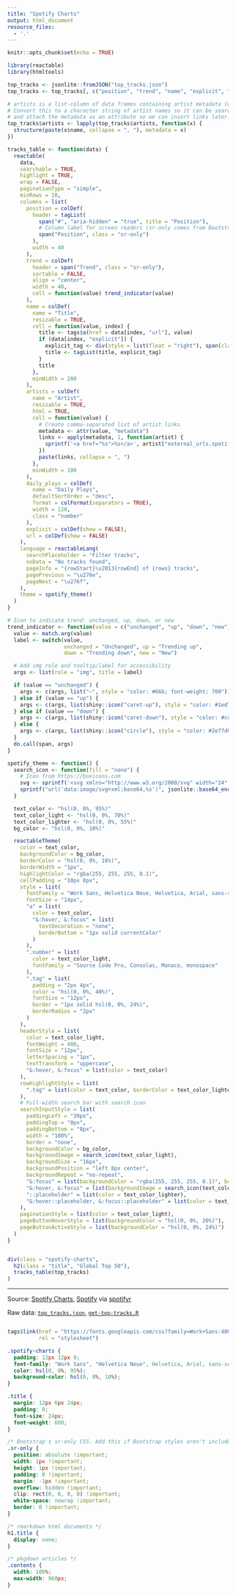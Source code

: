 ```yaml
---
title: "Spotify Charts"
output: html_document
resource_files:
  - '.'
---
```


```r
knitr::opts_chunk$set(echo = TRUE)
```


```r
library(reactable)
library(htmltools)

top_tracks <- jsonlite::fromJSON("top_tracks.json")
top_tracks <- top_tracks[, c("position", "trend", "name", "explicit", "artists", "daily_plays", "url")]

# artists is a list-column of data frames containing artist metadata (one artist per row).
# Convert this to a character string of artist names so it can be searched,
# and attach the metadata as an attribute so we can insert links later.
top_tracks$artists <- lapply(top_tracks$artists, function(x) {
  structure(paste(x$name, collapse = ", "), metadata = x)
})

tracks_table <- function(data) {
  reactable(
    data,
    searchable = TRUE,
    highlight = TRUE,
    wrap = FALSE,
    paginationType = "simple",
    minRows = 10,
    columns = list(
      position = colDef(
        header = tagList(
          span("#", "aria-hidden" = "true", title = "Position"),
          # Column label for screen readers (sr-only comes from Bootstrap)
          span("Position", class = "sr-only")
        ),
        width = 40
      ),
      trend = colDef(
        header = span("Trend", class = "sr-only"),
        sortable = FALSE,
        align = "center",
        width = 40,
        cell = function(value) trend_indicator(value)
      ),
      name = colDef(
        name = "Title",
        resizable = TRUE,
        cell = function(value, index) {
          title <- tags$a(href = data[index, "url"], value)
          if (data[index, "explicit"]) {
            explicit_tag <- div(style = list(float = "right"), span(class = "tag", "EXPLICIT"))
            title <- tagList(title, explicit_tag)
          }
          title
        },
        minWidth = 200
      ),
      artists = colDef(
        name = "Artist",
        resizable = TRUE,
        html = TRUE,
        cell = function(value) {
          # Create comma-separated list of artist links
          metadata <- attr(value, "metadata")
          links <- apply(metadata, 1, function(artist) {
            sprintf('<a href="%s">%s</a>', artist["external_urls.spotify"], artist["name"])
          })
          paste(links, collapse = ", ")
        },
        minWidth = 100
      ),
      daily_plays = colDef(
        name = "Daily Plays",
        defaultSortOrder = "desc",
        format = colFormat(separators = TRUE),
        width = 120,
        class = "number"
      ),
      explicit = colDef(show = FALSE),
      url = colDef(show = FALSE)
    ),
    language = reactableLang(
      searchPlaceholder = "Filter tracks",
      noData = "No tracks found",
      pageInfo = "{rowStart}\u2013{rowEnd} of {rows} tracks",
      pagePrevious = "\u276e",
      pageNext = "\u276f",
    ),
    theme = spotify_theme()
  )
}

# Icon to indicate trend: unchanged, up, down, or new
trend_indicator <- function(value = c("unchanged", "up", "down", "new")) {
  value <- match.arg(value)
  label <- switch(value,
                  unchanged = "Unchanged", up = "Trending up",
                  down = "Trending down", new = "New")

  # Add img role and tooltip/label for accessibility
  args <- list(role = "img", title = label)

  if (value == "unchanged") {
    args <- c(args, list("–", style = "color: #666; font-weight: 700"))
  } else if (value == "up") {
    args <- c(args, list(shiny::icon("caret-up"), style = "color: #1ed760"))
  } else if (value == "down") {
    args <- c(args, list(shiny::icon("caret-down"), style = "color: #cd1a2b"))
  } else {
    args <- c(args, list(shiny::icon("circle"), style = "color: #2e77d0; font-size: 10px"))
  }
  do.call(span, args)
}

spotify_theme <- function() {
  search_icon <- function(fill = "none") {
    # Icon from https://boxicons.com
    svg <- sprintf('<svg xmlns="http://www.w3.org/2000/svg" width="24" height="24"><path fill="%s" d="M10 18c1.85 0 3.54-.64 4.9-1.69l4.4 4.4 1.4-1.42-4.39-4.4A8 8 0 102 10a8 8 0 008 8.01zm0-14a6 6 0 11-.01 12.01A6 6 0 0110 4z"/></svg>', fill)
    sprintf("url('data:image/svg+xml;base64,%s')", jsonlite::base64_enc(svg))
  }

  text_color <- "hsl(0, 0%, 95%)"
  text_color_light <- "hsl(0, 0%, 70%)"
  text_color_lighter <- "hsl(0, 0%, 55%)"
  bg_color <- "hsl(0, 0%, 10%)"

  reactableTheme(
    color = text_color,
    backgroundColor = bg_color,
    borderColor = "hsl(0, 0%, 16%)",
    borderWidth = "1px",
    highlightColor = "rgba(255, 255, 255, 0.1)",
    cellPadding = "10px 8px",
    style = list(
      fontFamily = "Work Sans, Helvetica Neue, Helvetica, Arial, sans-serif",
      fontSize = "14px",
      "a" = list(
        color = text_color,
        "&:hover, &:focus" = list(
          textDecoration = "none",
          borderBottom = "1px solid currentColor"
        )
      ),
      ".number" = list(
        color = text_color_light,
        fontFamily = "Source Code Pro, Consolas, Monaco, monospace"
      ),
      ".tag" = list(
        padding = "2px 4px",
        color = "hsl(0, 0%, 40%)",
        fontSize = "12px",
        border = "1px solid hsl(0, 0%, 24%)",
        borderRadius = "2px"
      )
    ),
    headerStyle = list(
      color = text_color_light,
      fontWeight = 400,
      fontSize = "12px",
      letterSpacing = "1px",
      textTransform = "uppercase",
      "&:hover, &:focus" = list(color = text_color)
    ),
    rowHighlightStyle = list(
      ".tag" = list(color = text_color, borderColor = text_color_lighter)
    ),
    # Full-width search bar with search icon
    searchInputStyle = list(
      paddingLeft = "30px",
      paddingTop = "8px",
      paddingBottom = "8px",
      width = "100%",
      border = "none",
      backgroundColor = bg_color,
      backgroundImage = search_icon(text_color_light),
      backgroundSize = "16px",
      backgroundPosition = "left 8px center",
      backgroundRepeat = "no-repeat",
      "&:focus" = list(backgroundColor = "rgba(255, 255, 255, 0.1)", border = "none"),
      "&:hover, &:focus" = list(backgroundImage = search_icon(text_color)),
      "::placeholder" = list(color = text_color_lighter),
      "&:hover::placeholder, &:focus::placeholder" = list(color = text_color)
    ),
    paginationStyle = list(color = text_color_light),
    pageButtonHoverStyle = list(backgroundColor = "hsl(0, 0%, 20%)"),
    pageButtonActiveStyle = list(backgroundColor = "hsl(0, 0%, 24%)")
  )
}


div(class = "spotify-charts",
  h2(class = "title", "Global Top 50"),
  tracks_table(top_tracks)
)
```

---

Source: [Spotify Charts](https://spotifycharts.com/regional/global/weekly/latest),
[Spotify](https://open.spotify.com/playlist/37i9dQZEVXbMDoHDwVN2tF) via [spotifyr](https://github.com/charlie86/spotifyr)

Raw data: [`top_tracks.json`](top_tracks.json), [`get-top-tracks.R`](get-top-tracks.R)


```r
```

```r
tags$link(href = "https://fonts.googleapis.com/css?family=Work+Sans:400,600,700|Source+Code+Pro:400&display=fallback",
          rel = "stylesheet")
```

```css
.spotify-charts {
  padding: 12px 12px 0;
  font-family: "Work Sans", "Helvetica Neue", Helvetica, Arial, sans-serif;
  color: hsl(0, 0%, 95%);
  background-color: hsl(0, 0%, 10%);
}

.title {
  margin: 12px 6px 24px;
  padding: 0;
  font-size: 24px;
  font-weight: 600;
}
```

```css
/* Bootstrap's sr-only CSS. Add this if Bootstrap styles aren't included. */
.sr-only {
  position: absolute !important;
  width: 1px !important;
  height: 1px !important;
  padding: 0 !important;
  margin: -1px !important;
  overflow: hidden !important;
  clip: rect(0, 0, 0, 0) !important;
  white-space: nowrap !important;
  border: 0 !important;
}
```

```css
/* rmarkdown html documents */
h1.title {
  display: none;
}

/* pkgdown articles */
.contents {
  width: 100%;
  max-width: 960px;
}
```
